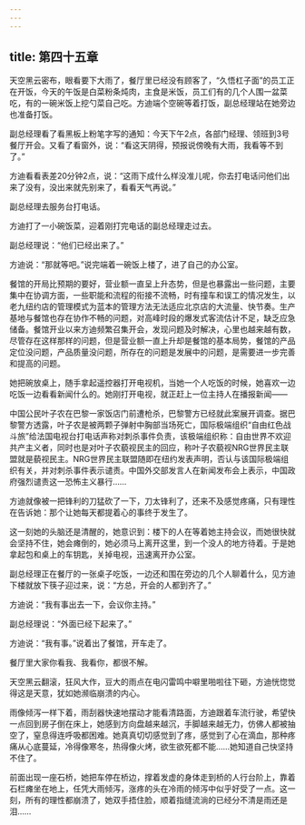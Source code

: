 ```yaml
---
---
---
```

title: 第四十五章
---




天空黑云密布，眼看要下大雨了，餐厅里已经没有顾客了，“久悟杠子面”的员工正在开饭，今天的午饭是白菜粉条炖肉，主食是米饭，员工们有的几个人围一盆菜吃，有的一碗米饭上挖勺菜自己吃。方迪端个空碗等着打饭，副总经理站在她旁边也准备打饭。

副总经理看了看黑板上粉笔字写的通知：今天下午2点，各部门经理、领班到3号餐厅开会。又看了看窗外，说：“看这天阴得，预报说傍晚有大雨，我看等不到了。”

方迪看看表差20分钟2点，说：“这雨下成什么样没准儿呢，你去打电话问他们出来了没有，没出来就先别来了，看看天气再说。”

副总经理去服务台打电话。

方迪打了一小碗饭菜，迎着刚打完电话的副总经理走过去。

副总经理说：“他们已经出来了。”

方迪说：“那就等吧。”说完端着一碗饭上楼了，进了自己的办公室。

餐馆的开局比预期的要好，营业额一直呈上升态势，但是也暴露出一些问题，主要集中在协调方面，一些职能和流程的衔接不流畅，时有撞车和误工的情况发生，以老九纽约店的管理模式为蓝本的管理方法无法适应北京店的大流量、快节奏。生产基地与餐馆也存在协作不畅的问题，对高峰时段的爆发式客流估计不足，缺乏应急储备。餐馆开业以来方迪频繁召集开会，发现问题及时解决，心里也越来越有数，尽管存在这样那样的问题，但是营业额一直上升却是餐馆的基本局势，餐馆的产品定位没问题，产品质量没问题，所存在的问题是发展中的问题，是需要进一步完善和提高的问题。

她把碗放桌上，随手拿起遥控器打开电视机，当她一个人吃饭的时候，她喜欢一边吃饭一边看看新闻什么的。她刚打开电视，就正赶上一位主持人在播报新闻——

中国公民叶子农在巴黎一家饭店门前遭枪杀，巴黎警方已经就此案展开调查。据巴黎警方透露，叶子农是被两颗子弹射中胸部当场死亡，国际极端组织“自由红色战斗旅”给法国电视台打电话声称对刺杀事件负责，该极端组织称：自由世界不欢迎共产主义者，同时也是对叶子农藐视民主的回应，称叶子农藐视NRG世界民主联盟就是藐视民主。NRG世界民主联盟随即在纽约发表声明，否认与该国际极端组织有关，并对刺杀事件表示谴责。中国外交部发言人在新闻发布会上表示，中国政府强烈谴责这一恐怖主义暴行……

方迪就像被一把锋利的刀猛砍了一下，刀太锋利了，还来不及感觉疼痛，只有理性在告诉她：那个让她每天都提着心的事终于发生了。

这一刻她的头脑还是清醒的，她意识到：楼下的人在等着她主持会议，而她很快就会坚持不住，她会瘫倒的，她必须马上离开这里，到一个没人的地方待着。于是她拿起包和桌上的车钥匙，关掉电视，迅速离开办公室。

副总经理正在餐厅的一张桌子吃饭，一边还和围在旁边的几个人聊着什么，见方迪下楼就放下筷子迎过来，说：“方总，开会的人都到齐了。”

方迪说：“我有事出去一下，会议你主持。”

副总经理说：“外面已经下起来了。”

方迪说：“我有事。”说着出了餐馆，开车走了。

餐厅里大家你看我、我看你，都很不解。

天空黑云翻滚，狂风大作，豆大的雨点在电闪雷鸣中噼里啪啦往下砸，方迪恍惚觉得这是天意，犹如她濒临崩溃的内心。

雨像倾泻一样下着，雨刮器快速地摆动才能看清路面，方迪跟着车流行驶，希望快一点回到房子倒在床上，她感到方向盘越来越沉，手脚越来越无力，仿佛人都被抽空了，窒息得连呼吸都困难。她真真切切感觉到了疼，感觉到了心在滴血，那种疼痛从心底蔓延，冷得像寒冬，热得像火烤，欲生欲死都不能……她知道自己快坚持不住了。

前面出现一座石桥，她把车停在桥边，撑着发虚的身体走到桥的人行台阶上，靠着石栏瘫坐在地上，任凭大雨倾泻，涨疼的头在冷雨的倾泻中似乎好受了一点。这一刻，所有的理性都崩溃了，她双手捂住脸，顺着指缝流淌的已经分不清是雨还是泪……
